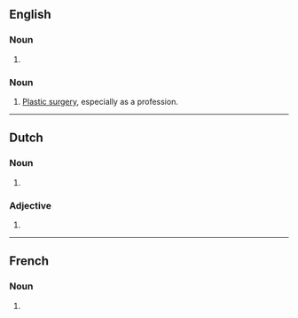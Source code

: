 {{also|plàstics}}
==English==

===Noun===
{{head|en|noun form}}

# {{plural of|en|plastic}}

===Noun===
{{en-noun|-}}

# [[plastic surgery|Plastic surgery]], especially as a profession.

----

==Dutch==

===Noun===
{{head|nl|noun plural form}}

# {{plural of|nl|plastic}}

===Adjective===
{{head|nl|adjective form}}

# {{inflection of|nl|plastic||par}}

----

==French==

===Noun===
{{head|fr|noun plural form|g=?}}

# {{plural of|fr|plastic}}